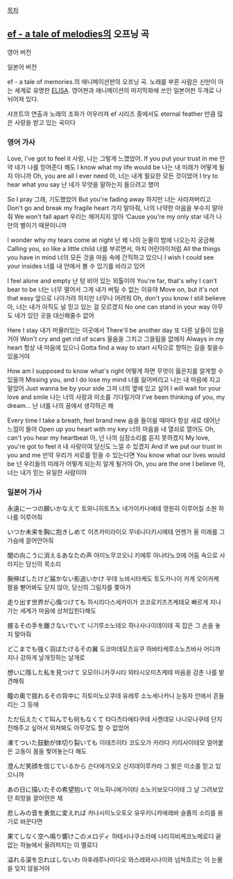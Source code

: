 [[목차]]

== [[ef - a fairy tale of the two.|ef - a tale of melodies]]의 오프닝 곡 ==

{{{#!html 
<iframe width="420" height="315" src="//www.youtube.com/embed/_nNO71s6mEw" frameborder="0" allowfullscreen></iframe>
}}}
영어 버전

{{{#!html
<iframe width="420" height="315" src="//www.youtube.com/embed/4OsKQCu8Hyw" frameborder="0" allowfullscreen></iframe>
}}}
일본어 버전

ef - a tale of memories.의 애니메이션판의 오프닝 곡. 노래를 부른 사람은 신만이 아는 세계로 유명한 [[ELISA]].
영어판과 애니메이션의 마지막화에 쓰인 일본어판 두개로 나뉘어져 있다.

샤프트의 연출과 노래의 조화가 어우러져 ef 시리즈 중에서도 eternal feather 만큼 많은 사랑을 받고 있는 곡이다

=== 영어 가사 ===
Love, I've got to feel it
사랑, 나는 그렇게 느꼈었어.
If you put your trust in me
만약 네가 나를 믿어준다 해도
I know what my life would be
나는 내 미래가 어떻게 될지 아니까
Oh, you are all I ever need
아, 너는 내게 필요한 모든 것이었어
I try to hear what you say
난 네가 무엇을 말하는지 들으려고 했어

So I pray
그래, 기도했었어
But you're fading away
하지만 너는 사라져버리고
Don't go and break my fragile heart
가지 말아줘, 나의 나약한 마음을 부수지 말아줘
We won't fall apart
우리는 헤어지지 않아
‘Cause you're my only star
네가 나만의 별이기 때문이니까

I wonder why my tears come at night
난 왜 나의 눈물이 밤에 나오는지 궁금해
Calling you, so like a little child
너를 부르면서, 마치 어린아이처럼
All the things you have in mind
너의 모든 것을 마음 속에 간직하고 있으니
I wish I could see your insides
너를 내 안에서 볼 수 있기를 바라고 있어

I feel alone and empty
난 텅 비어 있는 외톨이야
You're far, that's why I can't bear to be
너는 너무 멀어서 그게 내가 버틸 수 없는 이유야
Move on, but it's not that easy
앞으로 나아가려 하지만 너무나 어려워
Oh, don't you know I still believe
아, 너는 내가 아직도 널 믿고 있는 걸 모르겠지
No one can stand in your way
아무도 네가 있던 곳을 대신해줄수 없어

Here I stay
내가 머물러있는 이곳에서
There'll be another day
또 다른 날들이 있을거야
Won't cry and get rid of scars
울음을 그치고 그을림을 없애자
Always in my heart
항상 내 마음에 있으니
Gotta find a way to start
시작으로 향하는 길을 찾을수 있을거야

How am I supposed to know what's right
어떻게 하면 무엇이 옳은지를 알게할 수 있을까
Missing you, and I do lose my mind
너를 잃어버리고 나는 내 마음에 지고 말았어
Just wanna be by your side
그저 너의 옆에 있고 싶어
I will wait for your love and smile
나는 너의 사랑과 미소를 기다릴거야
I've been thinking of you, my dream...
난 너를 나의 꿈에서 생각하곤 해

Every time I take a breath, feel brand new
숨을 들이쉴 때마다 항상 새로 태어난 느낌이 들어
Open up you heart with my key
너의 마음을 내 열쇠로 열어도
Oh, can't you hear my heartbeat
아, 넌 나의 심장소리를 듣지 못하겠지
My love, you're got to feel it
내 사랑이여 당신도 느낄 수 있겠지
And if we put our trust in you and me
만약 우리가 서로를 믿을 수 있는다면
You know what our lives would be
넌 우리들의 미래가 어떻게 되는지 알게 될거야
Oh, you are the one I believe
아, 너는 내가 믿는 유일한 사람이야

=== 일본어 가사 ===
永遠に一つの願いかなえて
토와니히토츠노 네가이카나에테
영원히 이루어질 소원 하나를 이루어줘

いつか未来を胸に抱きしめて
이츠카미라이오 무네니다키시메테
언젠가 올 미래를 그 가슴에 끌어안아줘

闇の向こうに消えるあなたの声
야미노무코오니 키에루 아나타노코에
어둠 속으로 사라지는 당신의 목소리

腕伸ばしたけど届かない影追いかけ
우데 노바시타케도 토도카나이 카게 오이카케
팔을 뻗어봐도 닫지 않아, 당신의 그림자를 쫓아가

走り出す世界が心傷つけても
하시리다스세카이가 코코로키즈츠케테모
빠르게 지나가는 세계가 마음에 상처입힌다해도

握るその手を離さないでいて
니기루소노테오 하나사나이데이테
꼭 잡은 그 손을 놓지 말아줘

どこまでも強く羽ばたけるその翼
도코마데모츠요쿠 하바타케루소노츠바사
어디까지나 강하게 날개짓하는 날개로

想いに隱した私を見つけて
오모이니카쿠시타 와타시오미츠케테
마음을 감춘 나를 발견해줘

瞳の奥で揺れるその背中に
히토미노오쿠데 유레루 소노세나카니
눈동자 안에서 흔들리는 그 등에

ただ伝えたくて叫んでも何もなくて
타다츠타에타쿠테 사켄데모 나니모나쿠테
단지 전해주고 싶어서 외쳐봐도 아무것도 할 수 없었어

凍てついた鼓動が体切り裂いても
이테츠이타 코도오가 카라다 키리사이테모
얼어붙은 고동이 몸을 찢어놓는다 해도

澄んだ笑顔を信じているから
슨다에가오오 신지데이루카라
그 밝은 미소를 믿고 있으니까

あの日に描いたその希望抱いて
아노히니에가이타 소노키보오다이테
그 날 그려보았던 희망을 끌어안은 채

悲しみの音を勇気に変えれば
카나시미노오토오 유우키니카에레바
슬픔의 소리를 용기로 바꾼다면

果てしなく空へ鳴り響けこのメロディ
하테시나쿠소라에 나리히비케코노메로디
끝없는 하늘에서 울려퍼지는 이 멜로디

溢れる涙を忘れはしないわ
아후레루나미다오 와스레와시나이와
넘쳐흐르는 이 눈물을 잊지 않을거야

